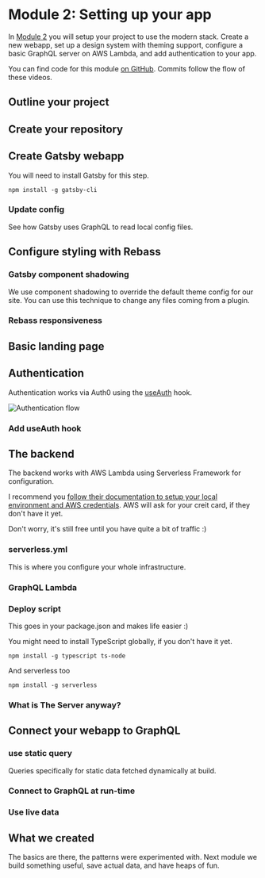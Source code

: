 


# Module 2: Setting up your app

In [Module 2](/module-2) you will setup your project to use the modern stack. Create a new webapp, set up a design system with theming support, configure a basic GraphQL server on AWS Lambda, and add authentication to your app.

You can find code for this module [on GitHub](https://github.com/Swizec/markdownlandingpage.com). Commits follow the flow of these videos.

## Outline your project

<Vimeo id="390025846" />

## Create your repository

<Vimeo id="390178149" />

## Create Gatsby webapp

You will need to install Gatsby for this step.

```shell
npm install -g gatsby-cli
```

<Vimeo id="390182900" />

### Update config

See how Gatsby uses GraphQL to read local config files.

<Vimeo id="390218902" />

## Configure styling with Rebass

<Vimeo id="390235387" />

### Gatsby component shadowing

We use component shadowing to override the default theme config for our site. You can use this technique to change any files coming from a plugin.

<Vimeo id="390235516" />

### Rebass responsiveness

<Vimeo id="390364835" />

## Basic landing page

<Vimeo id="390364642" />

## Authentication

Authentication works via Auth0 using the [useAuth](https://github.com/Swizec/useAuth) hook.

<Vimeo id="390379219" />

![Authentication flow](../images/diagrams/auth0_flow.png)

### Add useAuth hook

<Vimeo id="390386823" />
<Vimeo id="390393362" />

## The backend

The backend works with AWS Lambda using Serverless Framework for configuration.

I recommend you [follow their documentation to setup your local environment and AWS credentials](https://serverless.com/framework/docs/providers/aws/guide/credentials/). AWS will ask for your creit card, if they don't have it yet.

Don't worry, it's still free until you have quite a bit of traffic :)

<Vimeo id="390408047" />

### serverless.yml

This is where you configure your whole infrastructure.

<Vimeo id="390408266" />

### GraphQL Lambda

<Vimeo id="390408529" />

### Deploy script

This goes in your package.json and makes life easier :)

<Vimeo id="390408756" />

You might need to install TypeScript globally, if you don't have it yet.

```shell
npm install -g typescript ts-node
```

And serverless too

```shell
npm install -g serverless
```

### What is The Server anyway?

<Vimeo id="390408835" />

## Connect your webapp to GraphQL

<Vimeo id="390523141" />

### use static query

Queries specifically for static data fetched dynamically at build.

<Vimeo id="390522624" />

### Connect to GraphQL at run-time

<Vimeo id="390522225" />

### Use live data

<Vimeo id="390521693" />

## What we created

The basics are there, the patterns were experimented with. Next module we build something useful, save actual data, and have heaps of fun.

<Vimeo id="390523333" />
